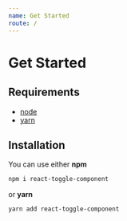 ```yaml
---
name: Get Started
route: /
---
```


# Get Started

## Requirements

* [node](https://nodejs.org)
* [yarn](https://yarnpkg.com/en/docs/install#mac-stable)

## Installation

You can use either **npm**

```bash
npm i react-toggle-component
```

or **yarn**

```bash
yarn add react-toggle-component
```
